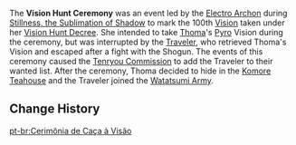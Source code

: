 {{Terminology Infobox
|image        = Vision Hunt Ceremony.png
|type         = Lore
|region       = Inazuma
}}
The '''Vision Hunt Ceremony''' was an event led by the [[Ei|Electro Archon]] during [[Stillness, the Sublimation of Shadow]] to mark the 100th [[Vision]] taken under her [[Vision Hunt Decree]]. She intended to take [[Thoma]]'s [[Pyro]] Vision during the ceremony, but was interrupted by the [[Traveler]], who retrieved Thoma's Vision and escaped after a fight with the Shogun. The events of this ceremony caused the [[Tenryou Commission]] to add the Traveler to their wanted list. After the ceremony, Thoma decided to hide in the [[Komore Teahouse]] and the Traveler joined the [[Watatsumi Army]].
{{clr}}
==Change History==
{{Change History|2.0}}

[[pt-br:Cerimônia de Caça à Visão]]